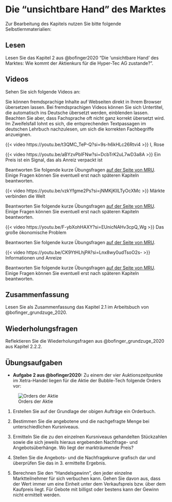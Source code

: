 # Die "unsichtbare Hand" des Marktes

Zur Bearbeitung des Kapitels nutzen Sie bitte folgende Selbstlernmaterialien:

## Lesen

Lesen Sie das Kapitel 2 aus @bofinger2020 "Die 'unsichtbare Hand' des Marktes: Wie kommt der Aktienkurs für die Hyper-Tec AG zustande?".

## Videos

Sehen Sie sich folgende Videos an:

::: {.callout-important title="Praktischer Hinweis"}
Sie können fremdsprachige Inhalte auf Webseiten direkt in Ihrem Browser übersetzen lassen. Bei fremdsprachigen Videos können Sie sich Untertitel, die automatisch ins Deutsche übersetzt werden, einblenden lassen. Beachten Sie aber, dass Fachsprache oft nicht ganz korrekt übersetzt wird. Im Zweifelsfall lohnt es sich, die entsprechenden Textpassagen im deutschen Lehrbuch nachzulesen, um sich die korrekten Fachbegriffe anzueignen.
:::

::: {#vid-price1}
{{< video https://youtu.be/t3QMC_TeP-Q?si=9s-h6kHLc26Rtvi4 >}} I, Rose
:::

::: {.callout-tip collapse="true" title="Video: Ein Preis ist ein Signal, das als Anreiz verpackt ist "}
<div>

::: {#vid-price2}
{{< video https://youtu.be/aBYzvPbIFNw?si=DcbTrK2uL7wD3a8A >}} Ein Preis ist ein Signal, das als Anreiz verpackt ist
:::

</div>

Beantworten Sie folgende kurze Übungsfragen [auf der Seite von MRU](https://mru.org/practice-questions/price-signal-wrapped-incentive-practice-questions). Einige Fragen können Sie eventuell erst nach späteren Kapiteln beantworten.
:::

::: {.callout-tip collapse="true" title="Video: Märkte verbinden die Welt"}
<div>

::: {#vid-price3}
{{< video https://youtu.be/vzkYfgme2Ps?si=jNMKjKllLTyOcXMc >}} Märkte verbinden die Welt
:::

</div>

Beantworten Sie folgende kurze Übungsfragen [auf der Seite von MRU](https://mru.org/practice-questions/markets-link-world-practice-questions). Einige Fragen können Sie eventuell erst nach späteren Kapiteln beantworten.
:::

::: {.callout-tip collapse="true" title="Video: Das große ökonomische Problem"}
<div>

::: {#vid-price4}
{{< video https://youtu.be/F-ybXohHAXY?si=EUnicNAHv3cpQ_Wg >}} Das große ökonomische Problem
:::

</div>

Beantworten Sie folgende kurze Übungsfragen [auf der Seite von MRU](https://mru.org/practice-questions/great-economic-problem-practice-questions).
:::

::: {.callout-tip collapse="true" title="Video: Informationen und Anreize"}
<div>

::: {#vid-price5}
{{< video https://youtu.be/CK9YtHLhjPA?si=Lnx8wy0udTsoO2s- >}} Informationen und Anreize
:::

</div>

Beantworten Sie folgende kurze Übungsfragen [auf der Seite von MRU](https://mru.org/practice-questions/information-and-incentives-practices-questions). Einige Fragen können Sie eventuell erst nach späteren Kapiteln beantworten.
:::

## Zusammenfassung

Lesen Sie als Zusammenfassung das Kapitel 2.1 im Arbeitsbuch von @bofinger_grundzuge_2020.

## Wiederholungsfragen

Reflektieren Sie die Wiederholungsfragen aus @bofinger_grundzuge_2020 aus Kapitel 2.2.2.

## Übungsaufgaben

-   **Aufgabe 2 aus @bofinger2020:** Zu einem der vier Auktionszeitpunkte im Xetra-Handel liegen für die Aktie der Bubble-Tech folgende Orders vor:

![Orders der Aktie](images/clipboard-1226648361.png)

1.  Erstellen Sie auf der Grundlage der obigen Aufträge ein Orderbuch.

2.  Bestimmen Sie die angebotene und die nachgefragte Menge bei unterschiedlichen Kursniveaus.

3.  Ermitteln Sie die zu den einzelnen Kursniveaus gehandelten Stückzahlen sowie die sich jeweils hieraus ergebenden Nachfrage- und Angebotsüberhänge. Wo liegt der markträumende Preis?

4.  Stellen Sie die Angebots- und die Nachfragekurve grafisch dar und überprüfen Sie das in 3. ermittelte Ergebnis.

5.  Berechnen Sie den "Handelsgewinn", den jeder einzelne Marktteilnehmer für sich verbuchen kann. Gehen Sie davon aus, dass der Wert immer um eine Einheit unter dem Verkaufspreis bzw. über dem Kaufpreis liegt. Für Gebote mit billigst oder bestens kann der Gewinn nicht ermittelt werden.
